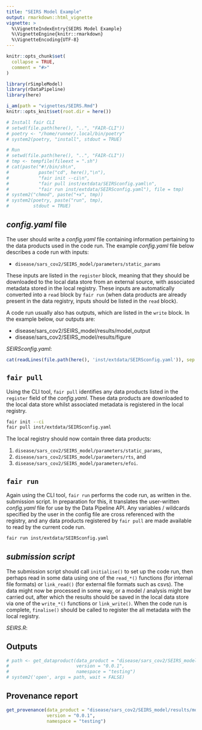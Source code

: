 ```yaml
---
title: "SEIRS Model Example"
output: rmarkdown::html_vignette
vignette: >
  %\VignetteIndexEntry{SEIRS Model Example}
  %\VignetteEngine{knitr::rmarkdown}
  %\VignetteEncoding{UTF-8}
---
```


```r
knitr::opts_chunk$set(
  collapse = TRUE,
  comment = "#>"
)
```

```r
library(rSimpleModel)
library(rDataPipeline)
library(here)

i_am(path = "vignettes/SEIRS.Rmd")
knitr::opts_knit$set(root.dir = here())

# Install fair CLI
# setwd(file.path(here(), "..", "FAIR-CLI"))
# poetry <- "/home/runner/.local/bin/poetry"
# system2(poetry, "install", stdout = TRUE)
```

```r
# Run 
# setwd(file.path(here(), "..", "FAIR-CLI"))
# tmp <- tempfile(fileext = ".sh")
# cat(paste("#!/bin/sh\n",
#           paste("cd", here(),"\n"),
#           "fair init --ci\n",
#           "fair pull inst/extdata/SEIRSconfig.yaml\n",
#           "fair run inst/extdata/SEIRSconfig.yaml"), file = tmp)
# system2("chmod", paste("+x", tmp))
# system2(poetry, paste("run", tmp),
#         stdout = TRUE)
```

## *config.yaml* file

The user should write a *config.yaml* file containing information pertaining to
the data products used in the code run. The example *config.yaml* file below 
describes a code run with inputs:

* `disease/sars_cov2/SEIRS_model/parameters/static_params`

These inputs are listed in the `register` block, meaning that they should be 
downloaded to the local data store from an external source, with associated
metadata stored in the local registry. These inputs are automatically converted 
into a `read` block by `fair run` (when data products are already present in 
the data registry, inputs should be listed in the `read` block).

A code run usually also has outputs, which are listed in the `write` block. In
the example below, our outputs are:

* disease/sars_cov2/SEIRS_model/results/model_output
* disease/sars_cov2/SEIRS_model/results/figure

*SEIRSconfig.yaml*:
```r
cat(readLines(file.path(here(), 'inst/extdata/SEIRSconfig.yaml')), sep = '\n')
```

## `fair pull`

Using the CLI tool, `fair pull` identifies any data products listed in the 
`register` field of the *config.yaml*. These data products are downloaded to
the local data store whilst associated metadata is registered in the local 
registry.

```bash
fair init --ci
fair pull inst/extdata/SEIRSconfig.yaml
```

The local registry should now contain three data products: 

1. `disease/sars_cov2/SEIRS_model/parameters/static_params`,
2. `disease/sars_cov2/SEIRS_model/parameters/rts`, and 
3. `disease/sars_cov2/SEIRS_model/parameters/efoi`.

## `fair run`

Again using the CLI tool, `fair run` performs the code run, as written in the.
submission script. In preparation for this, it translates the user-written 
*config.yaml* file for use by the Data Pipeline API. Any variables / wildcards 
specified by the user in the config file are cross referenced with the registry, 
and any data products registered by `fair pull` are made available to read by 
the current code run. 

```bash
fair run inst/extdata/SEIRSconfig.yaml
```

## *submission script*

The submission script should call `initialise()` to set up the code run, 
then perhaps read in some data using one of the `read_*()` functions (for 
internal file formats) or `link_read()` (for external file formats such as 
csvs). The data might now be processed in some way, or a model / analysis might
bw carried out, after which the results should be saved in the local data store
via one of the `write_*()` functions or `link_write()`. When the code run is 
complete, `finalise()` should be called to register the all metadata with the
local registry.

*SEIRS.R*:


## Outputs

```r
# path <- get_dataproduct(data_product = "disease/sars_cov2/SEIRS_model/results/figure",
#                         version = "0.0.1",
#                         namespace = "testing")
# system2('open', args = path, wait = FALSE)
```

## Provenance report

```r
get_provenance(data_product = "disease/sars_cov2/SEIRS_model/results/model_output",
               version = "0.0.1",
               namespace = "testing")
```
